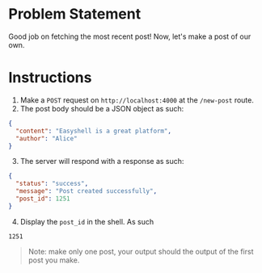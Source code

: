 # Problem Statement

Good job on fetching the most recent post! Now, let's make a post of our own.

# Instructions

1. Make a `POST` request on `http://localhost:4000` at the `/new-post` route.
2. The post body should be a JSON object as such:

```json
{
  "content": "Easyshell is a great platform",
  "author": "Alice"
}
```

3. The server will respond with a response as such:

```json
{
  "status": "success",
  "message": "Post created successfully",
  "post_id": 1251
}
```

4. Display the `post_id` in the shell. As such

```stdout
1251
```

> Note: make only one post, your output should the output of the first post you make.
